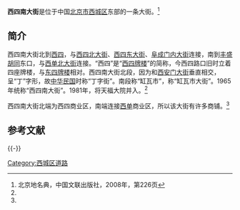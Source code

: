 {{Coord|39.91997|116.36739|type:landmark_region:CN-11_source:GoogleMaps|display=title}}
{{Infobox China Road
|路牌类型 = Beijing
|道路方向 = NS
|中文道路名称 = 西四南大街
|道路名称拼音 = XISI NANDAJIE
|图片 =File:Xisi2011.jpg
|图片说明 = 从西四南大街向北看远处的西四路口<br>近处路口右侧为[[西安门大街|西安门大街]]
|道路属性 = 
|道路总长度 = 
|车速限制 = 
|行车线数量 = 
|所在地区 = [[北京市|北京市]][[西城区|西城区]]
|起点 = [[丰盛胡同|丰盛胡同]]
|终点 = [[西四|西四]]
|路段主要建筑 = [[万松老人塔|万松老人塔]]<br>[[缸瓦市堂|缸瓦市堂]]<br>
}}

'''西四南大街'''是位于中国[[北京市|北京市]][[西城区|西城区]]东部的一条大街。<ref name=bjdmd>北京地名典，中国文联出版社，2008年，第226页</ref>

==简介==
西四南大街北到[[西四|西四]]，与[[西四北大街|西四北大街]]、[[西四东大街|西四东大街]]、[[阜成门内大街|阜成门内大街]]连接，南到[[丰盛胡同|丰盛胡同]]东口，与[[西单北大街|西单北大街]]连接。“西四”是“[[西四牌楼|西四牌楼]]”的简称，今西四路口旧时立着四座牌楼，与[[东四牌楼|东四牌楼]]相对。西四南大街北段，因为和[[西安门大街|西安门大街]]垂直相交，呈“丁”字形，故[[中华民国|中华民国]]时称“丁字街”。南段称“缸瓦市”，称“缸瓦市大街”。1965年统称“西四南大街”。1981年，将天福大院并入。<ref name=bjdmd/>

西四南大街北端为西四商业区，南端连接[[西单|西单]]商业区，所以该大街有许多商铺。<ref name=bjdmd/>

== 参考文献 ==
{{Reflist}}

{{-}}
{{宣武门大街}}

[[Category:西城区道路|Category:西城区道路]]